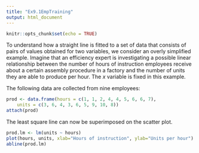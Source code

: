 ```yaml
---
title: "Ex9.1EmpTraining"
output: html_document
---
```


```r
knitr::opts_chunk$set(echo = TRUE)
```

To understand how a straight line is fitted to a set of data that consists of pairs of values obtained for two variables, we consider an overly simplified example. Imagine that an efficiency expert is investigating a possible linear relationship between the number of hours of instruction employees receive about a certain assembly procedure in a factory and the number of units they are able to produce per hour. The $x$ variable is fixed in this example.

The following data are collected from nine employees:

```r
prod <- data.frame(hours = c(1, 1, 2, 4, 4, 5, 6, 6, 7),
	units = c(3, 6, 4, 3, 6, 5, 9, 10, 8))
attach(prod)
```
The least square line can now be superimposed on the scatter plot.
```r
prod.lm <- lm(units ~ hours)
plot(hours, units, xlab="Hours of instruction", ylab="Units per hour")
abline(prod.lm)
```